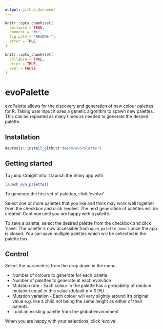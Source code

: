 ```yaml
---
output: github_document
---
```


<!-- README.md is generated from README.Rmd. Please edit that file -->

```r
knitr::opts_chunk$set(
  collapse = TRUE,
  comment = "#>",
  fig.path = "README-",
  error = TRUE
)
```



```r
knitr::opts_chunk$set(
  collapse = TRUE,
  error = TRUE,
  eval = FALSE
)
```


# evoPalette

evoPalette allows for the discovery and generation of new colour palettes for R. Taking user input it uses a genetic algorithm to spawn new palettes. This can be repeated as many times as needed to generate the desired palette.


## Installation

```r
devtools::install_github("doehm/evoPalette")
```

## Getting started

To jump straight into it launch the Shiny app with

```r
launch_evo_palette()
```

To generate the first set of palettes, click 'evolve'. 

Select one or more palettes that you like and think may work well together from the checkbox and click 'evolve'. The next generation of palettes will be created. Continue until you are happy with a palette.

To save a palette, select the desired palette from the checkbox and click 'save'. The palette is now accessible from <code>open_palette_box()</code> once the app is closed. You can save multiple palettes which will be collected in the palette box.


## Control

Select the parameters from the drop down in the menu.

* Number of colours to generate for each palette
* Number of palettes to generate at each evolution
* Mutation rate - Each colour in the palette has a probability of random mutation equal to this value (default p = 0.05)
* Mutation variation - Each colour will vary slightly around it's original value e.g. like a child not being the same height as either of their parents.
* Load an existing palette from the global environment

When you are happy with your selections, click 'evolve'


